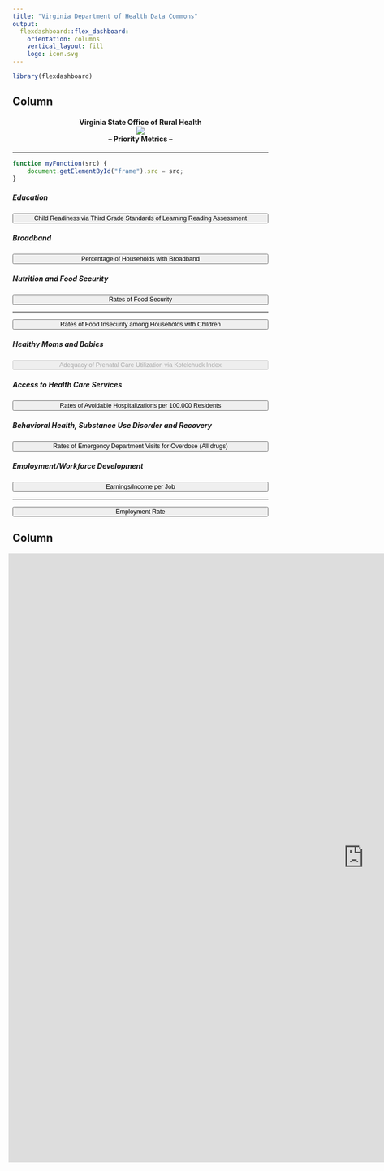 ```yaml
---
title: "Virginia Department of Health Data Commons"
output: 
  flexdashboard::flex_dashboard:
    orientation: columns
    vertical_layout: fill
    logo: icon.svg
---
```

<style>
body {
  padding-top:49px;
}
.navbar{
  background-color: rgb(20, 30, 60);
  border: 0px, 0px, 0px, 0px,;
  width: 1600px;
}
.navbar-logo.pull-left {
  padding-top:8px;
}
.view_button{
  font-size: 0.875em;
  display: block;
  width: 100%;
}
.section.sidebar {
  background-color: white;
}
</style>


```r
library(flexdashboard)
```



Column {data-width=200, .sidebar}
-----------------------------------------------------------------------
<center>
<h4>Virginia State Office of Rural Health<br /><img src="rural_hlth_pln_logo.png" align="top" style="max-width:25px;"><br /> -- Priority Metrics --</h4>
<hr />
</center>

```js
function myFunction(src) { 
    document.getElementById("frame").src = src;
}
```

##### Education
<button type="button" class="view_button" onclick="myFunction('https://uva-bi-sdad.github.io/community_example/?max_year=2021&selected_year=2019&min_year=2019&selected_variable=3rd_grade_median_read_score:median_read_pass_rate&variable_type=Education&region_type=urban,mixed,rural&starting_shapes=county&plot_type=scatter&hide_title=true&hide_logo=true&navcolor=#789b4a')">Child Readiness via Third Grade Standards of Learning Reading Assessment</button> 

##### Broadband
<button type="button" class="view_button" onclick="myFunction('https://uva-bi-sdad.github.io/community_example/?max_year=2019&selected_year=2019&min_year=2017&selected_variable=pct_pop_broadband:perc_w_broadband&variable_type=Broadband&region_type=urban,mixed,rural&starting_shapes=county&plot_type=scatter&hide_title=true&hide_logo=true&navcolor=#789b4a')">Percentage of Households with Broadband</button>

##### Nutrition and Food Security
<button type="button" class="view_button" onclick="myFunction('https://uva-bi-sdad.github.io/community_example/?max_year=2019&selected_year=2019&min_year=2010&selected_variable=food_insecurity_and_cost:Food_Insecurity_Rate&variable_type=Nutrition%20and%20Food%20Security&region_type=urban,mixed,rural&starting_shapes=county&plot_type=scatter&hide_title=true&hide_logo=true&navcolor=#789b4a')">Rates of Food Security</button>
<hr />
<button type="button" class="view_button" onclick="myFunction('https://uva-bi-sdad.github.io/community_example/?max_year=2019&selected_year=2019&min_year=2010&selected_variable=food_insecurity_and_cost:Child_Food_Insecurity_Rate&variable_type=Nutrition%20and%20Food%20Security&region_type=urban,mixed,rural&starting_shapes=county&plot_type=scatter&hide_title=true&hide_logo=true&navcolor=#789b4a')">Rates of Food Insecurity among Households with Children</button>

##### Healthy Moms and Babies
<button type="button" class="view_button" onclick="myFunction('')" disabled>Adequacy of Prenatal Care Utilization via Kotelchuck Index</button>

##### Access to Health Care Services
<button type="button" class="view_button" onclick="myFunction('https://uva-bi-sdad.github.io/community_example/?max_year=2021&selected_year=2021&min_year=2015&selected_variable=preventable_hospitalizations:prevent_hosp_rate&variable_type=Health&region_type=urban,mixed,rural&starting_shapes=county&plot_type=scatter&hide_title=true&hide_logo=true&navcolor=#789b4a')">Rates of Avoidable Hospitalizations per 100,000 Residents</button>

##### Behavioral Health, Substance Use Disorder and Recovery
<button type="button" class="view_button" onclick="myFunction('https://uva-bi-sdad.github.io/community_example/?max_year=2021&selected_year=2019&min_year=2015&selected_variable=drug_overdose_ed_visits:avg_overdose_per_100k&variable_type=Behavioral%20Health,%20Substance%20Use%20Disorder%20and%20Recovery&region_type=urban,mixed,rural&starting_shapes=county&plot_type=scatter&hide_title=true&hide_logo=true&navcolor=#789b4a')">Rates of Emergency Department Visits for Overdose (All drugs)</button>

##### Employment/Workforce Development
<button type="button" class="view_button" onclick="myFunction('https://uva-bi-sdad.github.io/community_example/?max_year=2020&selected_year=2019&min_year=2015&selected_variable=earnings_per_job:earnings_per_job&variable_type=Employment/Workforce%20Development&region_type=urban,mixed,rural&starting_shapes=county&plot_type=scatter&navcolor=%23555&hide_title=true&hide_logo=true&navcolor=#789b4a')">Earnings/Income per Job</button>
<hr />
<button type="button" class="view_button" onclick="myFunction('https://uva-bi-sdad.github.io/community_example/?max_year=2019&selected_year=2019&min_year=2019&selected_variable=civilian_employment_rate:employment_rate&variable_type=Employment/Workforce%20Development&region_type=urban,mixed,rural&starting_shapes=county&plot_type=scatter&hide_title=true&hide_logo=true&navcolor=#789b4a')">Employment Rate</button>


Column {data-width=1400}
-----------------------------------------------------------------------

<iframe id="frame" src="https://uva-bi-sdad.github.io/community_example/?max_year=2021&selected_year=2021&min_year=2015&selected_variable=preventable_hospitalizations:prevent_hosp_rate&variable_type=Health&region_type=urban,mixed,rural&starting_shapes=county&plot_type=scatter&hide_title=true&hide_logo=true&navcolor=#789b4a" width="1400" height="1200" frameborder="0" scrolling="yes" data-external="1" style="margin-left:-8px"></iframe>

 